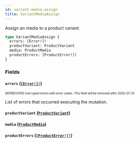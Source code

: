 ```yaml
---
id: variant-media-assign
title: VariantMediaAssign
---
```


Assign an media to a product variant.

```graphql
type VariantMediaAssign {
  errors: [Error!]!
  productVariant: ProductVariant
  media: ProductMedia
  productErrors: [ProductError!]!
}
```

### Fields

#### `errors` ([`[Error!]!`](/developer/api-reference/objects/error.mdx))

<sub><sup><span className="deprecatedTag">DEPRECATED</span> Use typed errors with error codes. This field will be removed after 2020-07-31.</sup></sub>

List of errors that occurred executing the mutation.

#### `productVariant` ([`ProductVariant`](/developer/api-reference/objects/product-variant.mdx))

#### `media` ([`ProductMedia`](/developer/api-reference/objects/product-media.mdx))

#### `productErrors` ([`[ProductError!]!`](/developer/api-reference/objects/product-error.mdx))
